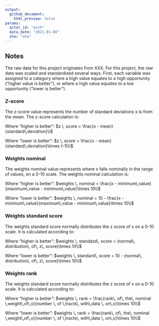 ```yaml
---
output: 
  github_document:
    html_preview: false
params: 
  actor_id: "esch" 
  data_date: "2021-01-08"
  sha: "sha"
---
```


\br
\br
\br
\br


## Notes

The raw data for this project originates from XXX. For this project, the raw data was scaled and standardized several ways. First, each variable was assigned to a category where a high value equates to a high opportunity ("higher value is better"), or where a high value equates to a low opportunity ("lower is better"). 
<br>

### Z-score
The z-score value represents the number of standard deviations x is from the mean. The z-score calculation is:

Where "higher is better": $z \, score = \frac{x - mean}{standard\,deviation}\\$

Where "lower is better": $z \, score = \frac{x - mean}{standard\,deviation}\times (-1)\\$


### Weights nominal
The weights nominal value represents where x falls nominally in the range of values, on a 0-10 scale. The weights nominal calculation is: 

Where "higher is better": $weights \, nominal = \frac{x - minimum\,value}{maximum\,value - minimum\,value}\times 10\\$

Where "lower is better": $weights \, nominal = 10 - \frac{x - minimum\,value}{maximum\,value - minimum\,value}\times 10\\$


### Weights standard score
The weights standard score normally distributes the z score of x on a 0-10 scale. It is calculated according to:

Where "higher is better": $weights \, standard\, score = (normal\, distribution\, of\, z\, score)\times 10\\$

Where "lower is better": $weights \, standard\, score = 10 - (normal\, distribution\, of\, z\, score)\times 10\\$

### Weights rank
The weights standard score normally distributes the z score of x on a 0-10 scale. It is calculated according to:

Where "higher is better": $weights \, rank = \frac{rank\, of\, the\, nominal \,weight\,of\,x}{number \, of \,tracts\, with\,data \, on\,x}\times 10\\$

Where "lower is better": $weights \, rank = \frac{rank\, of\, the\, nominal \,weight\,of\,x}{number \, of \,tracts\, with\,data \, on\,x}\times 10\\$
